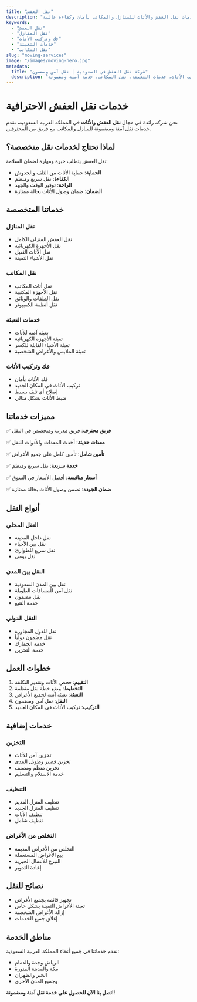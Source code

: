 ```yaml
---
title: "نقل العفش"
description: "خدمات نقل العفش والأثاث للمنازل والمكاتب بأمان وكفاءة عالية"
keywords:
  - "نقل العفش"
  - "نقل المنازل"
  - "فك وتركيب الأثاث"
  - "خدمات التعبئة"
  - "نقل المكاتب"
slug: "moving-services"
image: "/images/moving-hero.jpg"
metadata:
  title: "شركة نقل العفش في السعودية | نقل آمن ومضمون"
  description: "أفضل شركة نقل عفش في السعودية. نقل المنازل، فك وتركيب الأثاث، خدمات التعبئة، نقل المكاتب. خدمة آمنة ومضمونة."
---
```


# خدمات نقل العفش الاحترافية

نحن شركة رائدة في مجال **نقل العفش والأثاث** في المملكة العربية السعودية، نقدم خدمات نقل آمنة ومضمونة للمنازل والمكاتب مع فريق من المحترفين.

## لماذا تحتاج لخدمات نقل متخصصة؟

نقل العفش يتطلب خبرة ومهارة لضمان السلامة:

- **الحماية**: حماية الأثاث من التلف والخدوش
- **الكفاءة**: نقل سريع ومنظم
- **الراحة**: توفير الوقت والجهد
- **الضمان**: ضمان وصول الأثاث بحالة ممتازة

## خدماتنا المتخصصة

### نقل المنازل
- نقل العفش المنزلي الكامل
- نقل الأجهزة الكهربائية
- نقل الأثاث الثقيل
- نقل الأشياء الثمينة

### نقل المكاتب
- نقل أثاث المكاتب
- نقل الأجهزة المكتبية
- نقل الملفات والوثائق
- نقل أنظمة الكمبيوتر

### خدمات التعبئة
- تعبئة آمنة للأثاث
- تعبئة الأجهزة الكهربائية
- تعبئة الأشياء القابلة للكسر
- تعبئة الملابس والأغراض الشخصية

### فك وتركيب الأثاث
- فك الأثاث بأمان
- تركيب الأثاث في المكان الجديد
- إصلاح أي تلف بسيط
- ضبط الأثاث بشكل مثالي

## مميزات خدماتنا

✅ **فريق محترف**: فريق مدرب ومتخصص في النقل

✅ **معدات حديثة**: أحدث المعدات والأدوات للنقل

✅ **تأمين شامل**: تأمين كامل على جميع الأغراض

✅ **خدمة سريعة**: نقل سريع ومنظم

✅ **أسعار منافسة**: أفضل الأسعار في السوق

✅ **ضمان الجودة**: نضمن وصول الأثاث بحالة ممتازة

## أنواع النقل

### النقل المحلي
- نقل داخل المدينة
- نقل بين الأحياء
- نقل سريع للطوارئ
- نقل يومي

### النقل بين المدن
- نقل بين المدن السعودية
- نقل آمن للمسافات الطويلة
- نقل مضمون
- خدمة التتبع

### النقل الدولي
- نقل للدول المجاورة
- نقل مضمون دولياً
- خدمة الجمارك
- خدمة التخزين

## خطوات العمل

1. **التقييم**: فحص الأثاث وتقدير التكلفة
2. **التخطيط**: وضع خطة نقل منظمة
3. **التعبئة**: تعبئة آمنة لجميع الأغراض
4. **النقل**: نقل آمن ومضمون
5. **التركيب**: تركيب الأثاث في المكان الجديد

## خدمات إضافية

### التخزين
- تخزين آمن للأثاث
- تخزين قصير وطويل المدى
- تخزين منظم ومصنف
- خدمة الاستلام والتسليم

### التنظيف
- تنظيف المنزل القديم
- تنظيف المنزل الجديد
- تنظيف الأثاث
- تنظيف شامل

### التخلص من الأغراض
- التخلص من الأغراض القديمة
- بيع الأغراض المستعملة
- التبرع للأعمال الخيرية
- إعادة التدوير

## نصائح للنقل

- تجهيز قائمة بجميع الأغراض
- تعبئة الأغراض الثمينة بشكل خاص
- إزالة الأغراض الشخصية
- إغلاق جميع الخدمات

## مناطق الخدمة

نقدم خدماتنا في جميع أنحاء المملكة العربية السعودية:
- الرياض وجدة والدمام
- مكة والمدينة المنورة
- الخبر والظهران
- وجميع المدن الأخرى

**اتصل بنا الآن للحصول على خدمة نقل آمنة ومضمونة!**
